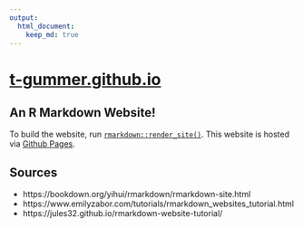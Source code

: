```yaml
---
output: 
  html_document:
    keep_md: true
---
```


# [t-gummer.github.io](http://t-gummer.github.io)

## An R Markdown Website!

To build the website, run [`rmarkdown::render_site()`](http://rmarkdown.rstudio.com/rmarkdown_websites.html). This website is hosted via [Github Pages](https://pages.github.com/).

## Sources

- https://bookdown.org/yihui/rmarkdown/rmarkdown-site.html
- https://www.emilyzabor.com/tutorials/rmarkdown_websites_tutorial.html
- https://jules32.github.io/rmarkdown-website-tutorial/
